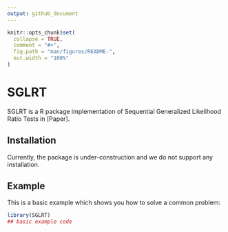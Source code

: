 ```yaml
---
output: github_document
---
```


<!-- README.md is generated from README.Rmd. Please edit that file -->

```r
knitr::opts_chunk$set(
  collapse = TRUE,
  comment = "#>",
  fig.path = "man/figures/README-",
  out.width = "100%"
)
```

# SGLRT

<!-- badges: start -->
<!-- badges: end -->

SGLRT is a R package implementation of Sequential Generalized Likelihood Ratio Tests in [Paper].

## Installation

Currently, the package is under-construction and we do not support any installation.  

<!---You can install the released version of SGLRT from [CRAN](https://CRAN.R-project.org) with:

``` r
install.packages("SGLRT")
```

And the development version from [GitHub](https://github.com/) with:

``` r
# install.packages("devtools")
devtools::install_github("shinjaehyeok/SGLRT")
```
-->

## Example

This is a basic example which shows you how to solve a common problem:

```r
library(SGLRT)
## basic example code
```

